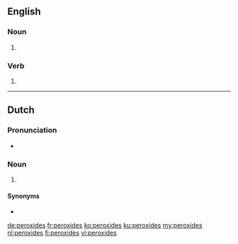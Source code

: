 ==English==

===Noun===
{{head|en|plural}}

# {{plural of|peroxide|lang=en}}

===Verb===
{{head|en|verb form}}

# {{en-third-person singular of|peroxide}}

----

==Dutch==

===Pronunciation===
* {{audio|Nl-peroxides.ogg|Audio}}

===Noun===
{{head|nl|noun plural form}}

# {{nl-noun form of|pl|peroxide}}

====Synonyms====
* {{l|nl|peroxiden}}

[[de:peroxides]]
[[fr:peroxides]]
[[ko:peroxides]]
[[ku:peroxides]]
[[my:peroxides]]
[[nl:peroxides]]
[[fi:peroxides]]
[[vi:peroxides]]